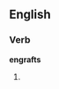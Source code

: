 ==English==

===Verb===
'''engrafts'''

# {{third-person singular of|engraft}}
{{count page|[[Wiktionary:Page count]]}}